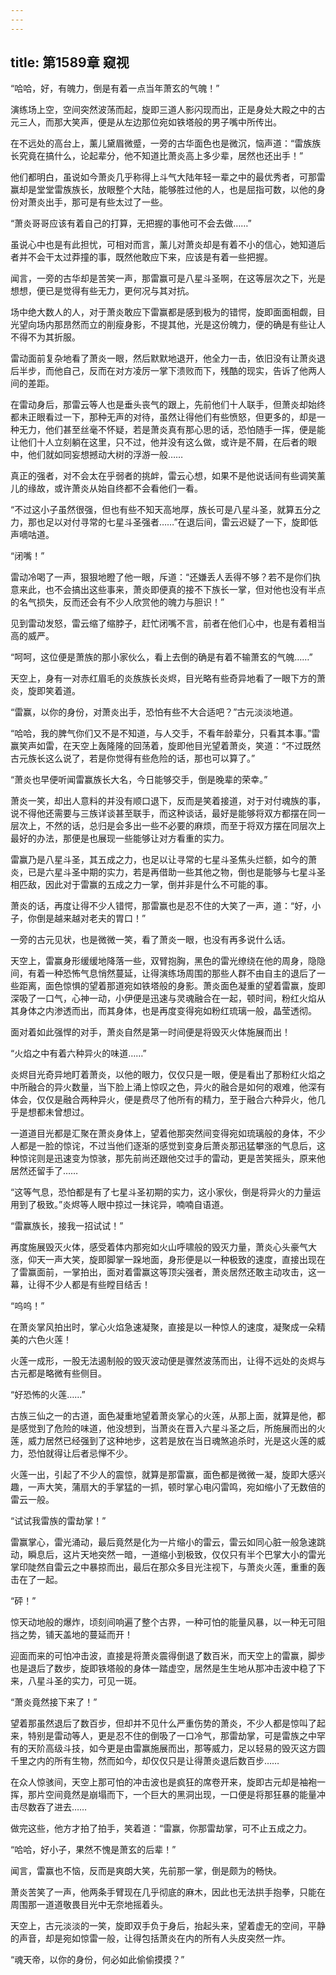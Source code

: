 ```yaml
---
---
---
```

title: 第1589章 窥视
---



“哈哈，好，有魄力，倒是有着一点当年萧玄的气魄！”

演练场上空，空间突然波荡而起，旋即三道人影闪现而出，正是身处大殿之中的古元三人，而那大笑声，便是从左边那位宛如铁塔般的男子嘴中所传出。

在不远处的高台上，薰儿黛眉微蹙，一旁的古华面色也是微沉，恼声道：“雷族族长究竟在搞什么，论起辈分，他不知道比萧炎高上多少辈，居然也还出手！”

他们都明白，虽说如今萧炎几乎称得上斗气大陆年轻一辈之中的最优秀者，可那雷赢却是堂堂雷族族长，放眼整个大陆，能够胜过他的人，也是屈指可数，以他的身份对萧炎出手，那可是有些太过了一些。

“萧炎哥哥应该有着自己的打算，无把握的事他可不会去做……”

虽说心中也是有此担忧，可相对而言，薰儿对萧炎却是有着不小的信心，她知道后者并不会干太过莽撞的事，既然他敢应下来，应该是有着一些把握。

闻言，一旁的古华却是苦笑一声，那雷赢可是八星斗圣啊，在这等层次之下，光是想想，便已是觉得有些无力，更何况与其对抗。

场中绝大数人的人，对于萧炎敢应下雷赢都是感到极为的错愕，旋即面面相觑，目光望向场内那昂然而立的削瘦身影，不提其他，光是这份魄力，便的确是有些让人不得不为其折服。

雷动面前复杂地看了萧炎一眼，然后默默地退开，他全力一击，依旧没有让萧炎退后半步，而他自己，反而在对方凌厉一掌下溃败而下，残酷的现实，告诉了他两人间的差距。

在雷动身后，那雷云等人也是垂头丧气的跟上，先前他们十人联手，但萧炎却始终都未正眼看过一下，那种无声的对待，虽然让得他们有些愤怒，但更多的，却是一种无力，他们甚至丝毫不怀疑，若是萧炎真有那心思的话，恐怕随手一挥，便是能让他们十人立刻躺在这里，只不过，他并没有这么做，或许是不屑，在后者的眼中，他们就如同妄想撼动大树的浮游一般……

真正的强者，对不会太在乎弱者的挑衅，雷云心想，如果不是他说话间有些调笑薰儿的缘故，或许萧炎从始自终都不会看他们一看。

“不过这小子虽然很强，但也有些不知天高地厚，族长可是八星斗圣，就算五分之力，那也足以对付寻常的七星斗圣强者……”在退后间，雷云迟疑了一下，旋即低声嘀咕道。

“闭嘴！”

雷动冷喝了一声，狠狠地瞪了他一眼，斥道：“还嫌丢人丢得不够？若不是你们执意来此，也不会搞出这些事来，萧炎即便真的接不下族长一掌，但对他也没有半点的名气损失，反而还会有不少人欣赏他的魄力与胆识！”

见到雷动发怒，雷云缩了缩脖子，赶忙闭嘴不言，前者在他们心中，也是有着相当高的威严。

“呵呵，这位便是萧族的那小家伙么，看上去倒的确是有着不输萧玄的气魄……”

天空上，身有一对赤红眉毛的炎族族长炎烬，目光略有些奇异地看了一眼下方的萧炎，旋即笑着道。

“雷赢，以你的身份，对萧炎出手，恐怕有些不大合适吧？”古元淡淡地道。

“哈哈，我的脾气你们又不是不知道，与人交手，不看年龄辈分，只看其本事。”雷赢笑声如雷，在天空上轰隆隆的回荡着，旋即他目光望着萧炎，笑道：“不过既然古元族长这么说了，若是你觉得有些危险的话，那也可以算了。”

“萧炎也早便听闻雷赢族长大名，今日能够交手，倒是晚辈的荣幸。”

萧炎一笑，却出人意料的并没有顺口退下，反而是笑着接道，对于对付魂族的事，说不得他还需要与三族详谈甚至联手，而这种谈话，最好是能够将双方都摆在同一层次上，不然的话，总归是会多出一些不必要的麻烦，而至于将双方摆在同层次上最好的办法，那便是也展现一些能够让对方看重的实力。

雷赢乃是八星斗圣，其五成之力，也足以让寻常的七星斗圣焦头烂额，如今的萧炎，已是六星斗圣中期的实力，若是再借助一些其他之物，倒也是能够与七星斗圣相匹敌，因此对于雷赢的五成之力一掌，倒并非是什么不可能的事。

萧炎的话，再度让得不少人错愕，那雷赢也是忍不住的大笑了一声，道：“好，小子，你倒是越来越对老夫的胃口！”

一旁的古元见状，也是微微一笑，看了萧炎一眼，也没有再多说什么话。

天空上，雷赢身形缓缓地降落一些，双臂抱胸，黑色的雷光缭绕在他的周身，隐隐间，有着一种恐怖气息悄然蔓延，让得演练场周围的那些人群不由自主的退后了一些距离，面色惊惧的望着那道宛如铁塔般的身影。萧炎面色凝重的望着雷赢，旋即深吸了一口气，心神一动，小伊便是迅速与灵魂融合在一起，顿时间，粉红火焰从其身体之内渗透而出，而其身体，也是再度变得宛如粉红琉璃一般，晶莹透彻。

面对着如此强悍的对手，萧炎自然是第一时间便是将毁灭火体施展而出！

“火焰之中有着六种异火的味道……”

炎烬目光奇异地盯着萧炎，以他的眼力，仅仅只是一眼，便是看出了那粉红火焰之中所融合的异火数量，当下脸上涌上惊叹之色，异火的融合是如何的艰难，他深有体会，仅仅是融合两种异火，便是费尽了他所有的精力，至于融合六种异火，他几乎是想都未曾想过。

一道道目光都是汇聚在萧炎身体上，望着他那突然间变得宛如琉璃般的身体，不少人都是一脸的惊诧，不过当他们逐渐的感觉到变身后萧炎那迅猛攀涨的气息后，这种惊诧则是迅速变为惊骇，那先前尚还跟他交过手的雷动，更是苦笑摇头，原来他居然还留手了……

“这等气息，恐怕都是有了七星斗圣初期的实力，这小家伙，倒是将异火的力量运用到了极致。”炎烬等人眼中掠过一抹诧异，喃喃自语道。

“雷赢族长，接我一招试试！”

再度施展毁灭火体，感受着体内那宛如火山呼啸般的毁灭力量，萧炎心头豪气大涨，仰天一声大笑，旋即脚掌一跺地面，身形便是以一种极致的速度，直接出现在了雷赢面前，一掌拍出，面对着雷赢这等顶尖强者，萧炎居然还敢主动攻击，这一幕，让得不少人都是有些瞠目结舌！

“呜呜！”

在萧炎掌风拍出时，掌心火焰急速凝聚，直接是以一种惊人的速度，凝聚成一朵精美的六色火莲！

火莲一成形，一股无法遏制般的毁灭波动便是骤然波荡而出，让得不远处的炎烬与古元都是略微有些侧目。

“好恐怖的火莲……”

古族三仙之一的古道，面色凝重地望着萧炎掌心的火莲，从那上面，就算是他，都是感觉到了危险的味道，他没想到，当萧炎在晋入六星斗圣之后，所施展而出的火莲，威力居然已经强到了这种地步，这若是放在当日魂煞追杀时，光是这火莲的威力，恐怕就得让后者忌惮不少。

火莲一出，引起了不少人的震惊，就算是那雷赢，面色都是微微一凝，旋即大感兴趣，一声大笑，蒲扇大的手掌猛的一抓，顿时掌心电闪雷鸣，宛如缩小了无数倍的雷云一般。

“试试我雷族的雷劫掌！”

雷赢掌心，雷光涌动，最后竟然是化为一片缩小的雷云，雷云如同心脏一般急速跳动，瞬息后，这片天地突然一暗，一道缩小到极致，仅仅只有半个巴掌大小的雷光掌印陡然自雷云之中暴掠而出，最后在那众多目光注视下，与萧炎火莲，重重的轰击在了一起。

“砰！”

惊天动地般的爆炸，顷刻间响遍了整个古界，一种可怕的能量风暴，以一种无可阻挡之势，铺天盖地的蔓延而开！

迎面而来的可怕冲击波，直接是将萧炎震得倒退了数百米，而天空上的雷赢，脚步也是退后了数步，旋即铁塔般的身体一踏虚空，居然是生生地从那冲击波中稳了下来，八星斗圣的实力，可见一斑。

“萧炎竟然接下来了！”

望着那虽然退后了数百步，但却并不见什么严重伤势的萧炎，不少人都是惊叫了起来，特别是雷动等人，更是忍不住的倒吸了一口冷气，那雷劫掌，可是雷族之中罕有的天阶高级斗技，如今更是由雷赢施展而出，那等威力，足以轻易的毁灭这方圆千里之内的所有生物，然而如今，却仅仅只是让得萧炎退后数百步……

在众人惊骇间，天空上那可怕的冲击波也是疯狂的席卷开来，旋即古元却是袖袍一挥，那片空间竟然是崩塌而下，一个巨大的黑洞出现，一口便是将那狂暴的能量冲击尽数吞了进去……

做完这些，他方才拍了拍手，笑着道：“雷赢，你那雷劫掌，可不止五成之力。

“哈哈，好小子，果然不愧是萧玄的后辈！”

闻言，雷赢也不恼，反而是爽朗大笑，先前那一掌，倒是颇为的畅快。

萧炎苦笑了一声，他两条手臂现在几乎彻底的麻木，因此也无法拱手抱拳，只能在周围那一道道敬畏目光中无奈地摇着头。

天空上，古元淡淡的一笑，旋即双手负于身后，抬起头来，望着虚无的空间，平静的声音，却是宛如惊雷一般，让得包括萧炎在内的所有人头皮突然一炸。

“魂天帝，以你的身份，何必如此偷偷摸摸？”